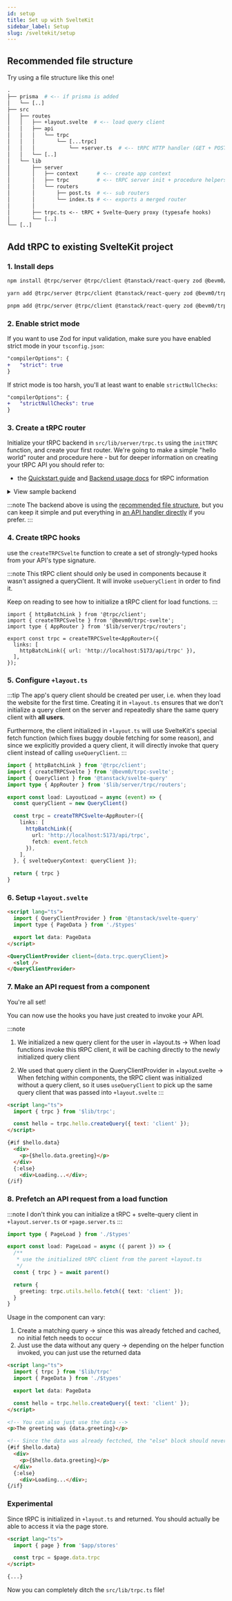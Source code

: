 ```yaml
---
id: setup
title: Set up with SvelteKit
sidebar_label: Setup
slug: /sveltekit/setup
---
```



## Recommended file structure

Try using a file structure like this one!

```graphql
.
├── prisma  # <-- if prisma is added
│   └── [..]
├── src
│   ├── routes
│   │   ├── +layout.svelte  # <-- load query client
│   │   ├── api
│   │   │   └── trpc
│   │   │       └── [...trpc]
│   │   │           └── +server.ts  # <-- tRPC HTTP handler (GET + POST)
│   │   └── [..]
│   └── lib
│       ├── server
│       │   ├── context      # <-- create app context
│       │   ├── trpc         # <-- tRPC server init + procedure helpers
│       │   └── routers 
│       │       ├── post.ts  # <-- sub routers
│       │       └── index.ts # <-- exports a merged router
│       │
│       ├── trpc.ts <-- tRPC + Svelte-Query proxy (typesafe hooks)
│       └── [..]
└── [..]
```

## Add tRPC to existing SvelteKit project

### 1. Install deps

<Tabs>
  <TabItem value="npm" label="npm" default>

```sh
npm install @trpc/server @trpc/client @tanstack/react-query zod @bevm0/trpc-svelte-query @bevm0/trpc-sveltekit
```

  </TabItem>

<TabItem value="yarn" label="yarn">

```sh
yarn add @trpc/server @trpc/client @tanstack/react-query zod @bevm0/trpc-svelte-query @bevm0/trpc-sveltekit
```

</TabItem>

<TabItem value="pnpm" label="pnpm">

```sh
pnpm add @trpc/server @trpc/client @tanstack/react-query zod @bevm0/trpc-svelte-query @bevm0/trpc-sveltekit
```

</TabItem>
</Tabs>

### 2. Enable strict mode

If you want to use Zod for input validation, make sure you have enabled strict mode in your `tsconfig.json`:

```diff title="tsconfig.json"
"compilerOptions": {
+   "strict": true
}
```

If strict mode is too harsh, you'll at least want to enable `strictNullChecks`:

```diff title="tsconfig.json"
"compilerOptions": {
+   "strictNullChecks": true
}
```

### 3. Create a tRPC router

Initialize your tRPC backend in `src/lib/server/trpc.ts` 
using the `initTRPC` function, and create your first router.
We're going to make a simple "hello world" router and procedure here -
but for deeper information on creating your tRPC API you should refer to:

- the [Quickstart guide](https://trpc.io/docs/quickstart) and [Backend usage docs](https://trpc.io/docs/server/introduction) for tRPC information

<details>
<summary>View sample backend</summary>

```ts title='src/lib/server/trpc.ts'
import { initTRPC } from '@trpc/server';

// Avoid exporting the entire t-object since it's not very descriptive.
// For instance, the use of a t variable is common in i18n libraries.
const t = initTRPC.create();

// Base router and procedure helpers
export const router = t.router;
export const procedure = t.procedure;
```

<br />

```ts title='src/lib/server/trpc/routers/index.ts'
import { z } from 'zod';
import { procedure, router } from '../trpc';

export const appRouter = router({
  hello: procedure
    .input(
      z.object({ text: z.string() }),
    )
    .query(({ input }) => {
      return {
        greeting: `hello ${input.text}`,
      };
    }),
});

// export type definition of API
export type AppRouter = typeof appRouter;
```

<br />

```ts title='src/routes/api/trpc/[...trpc]/+server.ts'
import { createTRPCRequestHandler } from '@bevm0/trpc-sveltekit'
import { appRouter } from '$lib/server/trpc/routers';

// export GET and POST SvelteKit request handler
// @see https://trpc.io/docs/api-handler
// @see https://kit.svelte.dev/docs/routing#server

const requestHandler = createTRPCRequestHandler({
  endpoint: '/api/trpc',
  router: appRouter,
  createContext: () => ({})
})

export const GET = requestHandler
export const POST = requestHandler
```

</details>

:::note
The backend above is using the [recommended file structure](#recommended-file-structure), but you can keep it simple and put everything in [an API handler directly](https://github.com/trpc/trpc/blob/main/examples/next-minimal-starter/src/pages/api/trpc/%5Btrpc%5D.ts) if you prefer.
:::

### 4. Create tRPC hooks

use the `createTRPCSvelte` function to create a set of strongly-typed hooks from your API's type signature.

:::note
This tRPC client should only be used in components because it wasn't assigned a queryClient.
It will invoke `useQueryClient` in order to find it.

Keep on reading to see how to initialize a tRPC client for load functions.
:::

```tsx title='utils/trpc.ts'
import { httpBatchLink } from '@trpc/client';
import { createTRPCSvelte } from '@bevm0/trpc-svelte';
import type { AppRouter } from '$lib/server/trpc/routers';

export const trpc = createTRPCSvelte<AppRouter>({
  links: [
    httpBatchLink({ url: 'http://localhost:5173/api/trpc' }),
  ],
});
```

### 5. Configure `+layout.ts`

:::tip
The app's query client should be created per user, i.e. when they load the website for the first time.
Creating it in `+layout.ts` ensures that we don't initialize a query client
on the server and repeatedly share the same query client with **all users**.

Furthermore, the client initialized in `+layout.ts` will use SvelteKit's special
fetch function (which fixes buggy double fetching for some reason), 
and since we explicitly provided a query client, it will directly
invoke that query client instead of calling `useQueryClient`.
:::

```ts title='src/routes/+layout.ts'
import { httpBatchLink } from '@trpc/client';
import { createTRPCSvelte } from '@bevm0/trpc-svelte';
import { QueryClient } from '@tanstack/svelte-query'
import type { AppRouter } from '$lib/server/trpc/routers';

export const load: LayoutLoad = async (event) => {
  const queryClient = new QueryClient()

  const trpc = createTRPCSvelte<AppRouter>({
    links: [
      httpBatchLink({ 
        url: 'http://localhost:5173/api/trpc',
        fetch: event.fetch
      }),
    ],
  }, { svelteQueryContext: queryClient });

  return { trpc }
}

```

### 6. Setup `+layout.svelte`

```html title='src/routes/+layout.svelte'
<script lang="ts">
  import { QueryClientProvider } from '@tanstack/svelte-query'
  import type { PageData } from './$types'

  export let data: PageData 
</script>

<QueryClientProvider client={data.trpc.queryClient}>
  <slot />
</QueryClientProvider>

```

### 7. Make an API request from a component

You're all set!

You can now use the hooks you have just created to invoke your API.

:::note
1. We initialized a new query client for the user in +layout.ts
   -> When load functions invoke this tRPC client, 
      it will be caching directly to the newly initialized query client

2. We used that query client in the QueryClientProvider in +layout.svelte
   -> When fetching within components, the tRPC client was initialized without a query client,
      so it uses `useQueryClient` to pick up the same query client that was passed into `+layout.svelte`
:::

```html title='src/routes/+page.svelte'
<script lang="ts">
  import { trpc } from '$lib/trpc';

  const hello = trpc.hello.createQuery({ text: 'client' });
</script>

{#if $hello.data}
  <div>
    <p>{$hello.data.greeting}</p>
  </div>
  {:else}
    <div>Loading...</div>;
{/if}

```

### 8. Prefetch an API request from a load function

:::note
I don't think you can initialize a tRPC + svelte-query client in `+layout.server.ts` or `+page.server.ts`
:::

```ts title='src/routes/+page.ts'
import type { PageLoad } from './$types'

export const load: PageLoad = async ({ parent }) => {
  /**
   * use the initialized tRPC client from the parent +layout.ts
   */
  const { trpc } = await parent()

  return {
    greeting: trpc.utils.hello.fetch({ text: 'client' });
  }
}
```

Usage in the component can vary:
1. Create a matching query -> since this was already fetched and cached, no initial fetch needs to occur
2. Just use the data without any query -> depending on the helper function invoked, you can just use the returned data

```html title='src/routes/+page.svelte'
<script lang="ts">
  import { trpc } from '$lib/trpc'
  import { PageData } from './$types'

  export let data: PageData

  const hello = trpc.hello.createQuery({ text: 'client' });
</script>

<!-- You can also just use the data -->
<p>The greeting was {data.greeting}</p>

<!-- Since the data was already fectched, the "else" block should never appear -->
{#if $hello.data}
  <div>
    <p>{$hello.data.greeting}</p>
  </div>
  {:else}
    <div>Loading...</div>;
{/if}

```

### Experimental
Since tRPC is initialized in `+layout.ts` and returned.
You should actually be able to access it via the page store.
```html
<script lang="ts">
  import { page } from '$app/stores'

  const trpc = $page.data.trpc
</script>

{...}

```

Now you can completely ditch the `src/lib/trpc.ts` file!
